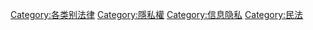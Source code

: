 {{catmain}}
{{Commons category|Privacy law}}
{{See also|Category:資料法}}

[[Category:各类别法律|Category:各类别法律]]
[[Category:隱私權|Category:隱私權]]
[[Category:信息隐私|Category:信息隐私]]
[[Category:民法|Category:民法]]